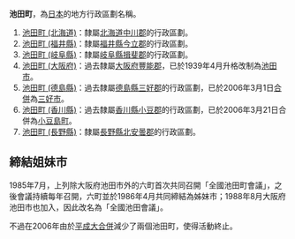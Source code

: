 '''池田町'''，為[[日本|日本]]的地方行政區劃名稱。

# [[池田町_(北海道)|池田町 (北海道)]]：隸屬[[北海道|北海道]][[中川郡_(十勝支廳)|中川郡]]的行政區劃。
# [[池田町_(福井縣)|池田町 (福井縣)]]：隸屬[[福井縣|福井縣]][[今立郡|今立郡]]的行政區劃。
# [[池田町_(岐阜縣)|池田町 (岐阜縣)]]：隸屬[[岐阜縣|岐阜縣]][[揖斐郡|揖斐郡]]的行政區劃。
# [[池田市|池田町 (大阪府)]]：過去隸屬[[大阪府|大阪府]][[豐能郡|豐能郡]]，已於1939年4月升格改制為[[池田市|池田市]]。
# [[池田町_(德島縣)|池田町 (德島縣)]]：過去隸屬[[德島縣|德島縣]][[三好郡|三好郡]]的行政區劃，已於2006年3月1日[[市町村合併|合併]]為[[三好市_(德島縣)|三好市]]。
# [[池田町_(香川縣)|池田町 (香川縣)]]：過去隸屬[[香川縣|香川縣]][[小豆郡|小豆郡]]的行政區劃，已於2006年3月21日合併為[[小豆島町|小豆島町]]。
# [[池田町_(長野縣)|池田町 (長野縣)]]：隸屬[[長野縣|長野縣]][[北安曇郡|北安曇郡]]的行政區劃。

==締結姐妹市==

1985年7月，上列除大阪府池田市外的六町首次共同召開「全國池田町會議」，之後會議持續每年召開，六町並於1986年4月共同締結為姊妹市；1988年8月大阪府池田市也加入，因此改名為「全國池田會議」。

不過在2006年由於[[平成大合併|平成大合併]]減少了兩個池田町，使得活動終止。

{{disambig|C池|Cat=三字日本地名消歧義}}